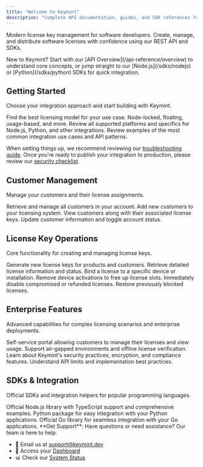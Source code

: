 ```yaml
---
title: "Welcome to Keymint"
description: "Complete API documentation, guides, and SDK references for Keymint license management platform."
---
```


Modern license key management for software developers. Create, manage, and distribute software licenses with confidence using our REST API and SDKs.

<Note>
New to Keymint? Start with our [API Overview](/api-reference/overview) to understand core concepts, or jump straight to our [Node.js](/sdks/nodejs) or [Python](/sdks/python) SDKs for quick integration.
</Note>

## Getting Started

Choose your integration approach and start building with Keymint.

<CardGroup cols={2}>
  <Card title="Licensing Models" icon="lightbulb" href="/topics/offline-key">
    Find the best licensing model for your use case. Node-locked, floating, usage-based, and more.
  </Card>
  <Card title="Platform Overview" icon="code" href="/sdks/nodejs">
    Review all supported platforms and specifics for Node.js, Python, and other integrations.
  </Card>
  <Card title="Examples" icon="book-open" href="/api-reference/overview">
    Review examples of the most common integration use cases and API patterns.
  </Card>
</CardGroup>

When setting things up, we recommend reviewing our [troubleshooting guide](/help/faqs). Once you're ready to publish your integration to production, please review our [security checklist](/security/index).

## Customer Management

Manage your customers and their license assignments.

<CardGroup cols={2}>
  <Card title="Get All Customers" icon="users" href="/api-reference/customers/get-all">
    Retrieve and manage all customers in your account.
  </Card>
  <Card title="Create Customer" icon="user-plus" href="/api-reference/customers/create">
    Add new customers to your licensing system.
  </Card>
  <Card title="Customer with Keys" icon="key" href="/api-reference/customers/get-with-keys">
    View customers along with their associated license keys.
  </Card>
  <Card title="Manage Customers" icon="user-pen" href="/api-reference/customers/update">
    Update customer information and toggle account status.
  </Card>
</CardGroup>

## License Key Operations

Core functionality for creating and managing license keys.

<CardGroup cols={3}>
  <Card title="Create License" icon="plus" href="/api-reference/license-keys/create">
    Generate new license keys for products and customers.
  </Card>
  <Card title="Get License Info" icon="magnifying-glass" href="/api-reference/license-keys/get-info">
    Retrieve detailed license information and status.
  </Card>
  <Card title="Activate" icon="circle-check" href="/api-reference/license-keys/activate">
    Bind a license to a specific device or installation.
  </Card>
  <Card title="Deactivate" icon="circle-xmark" href="/api-reference/license-keys/deactivate">
    Remove device activations to free up license slots.
  </Card>
  <Card title="Block License" icon="ban" href="/api-reference/license-keys/block">
    Immediately disable compromised or refunded licenses.
  </Card>
  <Card title="Unblock License" icon="arrow-rotate-left" href="/api-reference/license-keys/unblock">
    Restore previously blocked licenses.
  </Card>
</CardGroup>

## Enterprise Features

Advanced capabilities for complex licensing scenarios and enterprise deployments.

<CardGroup cols={2}>
  <Card title="Customer Portal" icon="user-circle" href="/help/customer-portal/login">
    Self-service portal allowing customers to manage their licenses and view usage.
  </Card>
  <Card title="Offline Licensing" icon="wifi-slash" href="/topics/offline-key">
    Support air-gapped environments and offline license verification.
  </Card>
  <Card title="Security & Compliance" icon="shield-check" href="/security/index">
    Learn about Keymint's security practices, encryption, and compliance features.
  </Card>
  <Card title="Rate Limits & Best Practices" icon="gauge-high" href="/api-reference/rate-limits">
    Understand API limits and implementation best practices.
  </Card>
</CardGroup>

## SDKs & Integration

Official SDKs and integration helpers for popular programming languages.

<CardGroup cols={2}>
  <Card title="Node.js SDK" icon="node-js" href="/sdks/nodejs">
    Official Node.js library with TypeScript support and comprehensive examples.
  </Card>
  <Card title="Python SDK" icon="python" href="/sdks/python">
    Python package for easy integration with your Python applications.
  </Card>
  <Card title="Go SDK" icon="go" href="/sdks/go">
    Official Go library for seamless integration with your Go applications.
  </Card>
</CardGroup>


<Card title="Need Help?" icon="life-ring" href="mailto:support@keymint.dev">
  **Get Support**: Have questions or need assistance? Our team is here to help.
  
  - 📧 Email us at [support@keymint.dev](mailto:support@keymint.dev)
  - 🚀 Access your [Dashboard](https://app.keymint.dev)
  - 📊 Check our [System Status](http://keymint.statuspage.io)
</Card>

